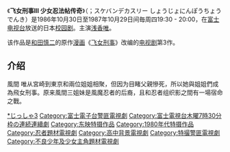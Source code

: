 {{expand|time=2016-03-28T05:04:12+00:00}}
{{unreferenced|time=2016-03-28T05:04:12+00:00}}
《'''飞女刑事III 少女忍法帖传奇'''》（{{lang-ja|'''スケバン刑事III 少女忍法帖伝奇'''}}；スケバンデカスリー しょうじょにんぽうちょうでんき）是1986年10月30日至1987年10月29日间毎周四19:30 - 20:00，在[[富士电视台|富士电视台]]放送的日本[[校园剧|校园剧]]。主演[[浅香唯|浅香唯]]。

该作品是[[和田慎二|和田慎二]]的原作[[漫画|漫画]]《[[飞女刑事|飞女刑事]]》改编的[[电视剧|电视剧]]第3作。

== 介绍 ==
風間 唯从宮崎到東京和兩位姐姐相聚，但因为目睹父親慘死，所以她與姐姐們成為飛女刑事。原来風間三姐妹是風魔忍者的后裔，且和忍者组织影之間有一場宿命之戰。

{{電視節目的變遷
| 電視台 = {{JPN}} [[富士電視台|富士電視台]]
| 播放檔次 = [[富士電視台週四晚間七點連續劇|週四晚間七點連續劇]]
| 節目名稱 = 飞女刑事III 少女忍法帖传奇<br />（1986年10月30日 - 1987年10月29日）
| 上一節目 = [[飞女刑事II_少女铁假面传说|飞女刑事II 少女铁假面传说]]<br />（1985年11月7日 - 1986年10月23日）
| 下一節目 = [[少女突擊隊泉|少女突擊隊泉]]<br />（1987年11月5日 - 1988年2月18日）
}}

[[Category:飞女刑事|*じっしゃ3]]
[[Category:富士電子台警匪電視劇|Category:富士電子台警匪電視劇]]
[[Category:富士電視台木曜7時30分枠の連続連續劇|Category:富士電視台木曜7時30分枠の連続連續劇]]
[[Category:东映特摄作品|Category:东映特摄作品]]
[[Category:1980年代特摄作品|Category:1980年代特摄作品]]
[[Category:忍者題材電視劇|Category:忍者題材電視劇]]
[[Category:高中背景電視劇|Category:高中背景電視劇]]
[[Category:特撮警匪電視劇|Category:特撮警匪電視劇]]
[[Category:不良少年及少女主角題材電視劇|Category:不良少年及少女主角題材電視劇]]